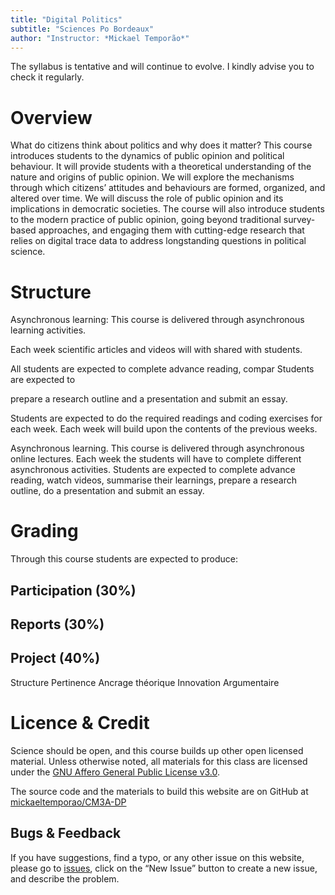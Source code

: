 ```yaml
---
title: "Digital Politics"
subtitle: "Sciences Po Bordeaux"
author: "Instructor: *Mickael Temporão*"
---
```


The syllabus is tentative and will continue to evolve. I kindly advise you to check it regularly.

# Overview

What do citizens think about politics and why does it matter? This course introduces students to the dynamics of public opinion and political behaviour. It will provide students with a theoretical understanding of the nature and origins of public opinion. We will explore the mechanisms through which citizens’ attitudes and behaviours are formed, organized, and altered over time. We will discuss the role of public opinion and its implications in democratic societies. The course will also introduce students to the modern practice of public opinion, going beyond traditional survey-based approaches, and engaging them with cutting-edge research that relies on digital trace data to address longstanding questions in political science.

# Structure

Asynchronous learning: This course is delivered through asynchronous learning activities.

Each week scientific articles and videos will with shared with students.

All students are expected to complete advance reading, compar
Students are expected to


prepare a research outline and a presentation and submit an essay.

Students are expected to do the required readings and coding exercises for each week.
Each week will build upon the contents of the previous weeks.

Asynchronous learning.
This course is delivered through asynchronous online lectures.
Each week the students will have to complete different asynchronous activities.
Students are expected to complete advance reading, watch videos, summarise their learnings, prepare a research outline, do a presentation and submit an essay.

# Grading


Through this course students are expected to produce:
\begin{itemize}

Outline
    \item A 500 word problem statement / rationale / research question.
Presentation
    \item A 5 minute video presentation.
Paper
    \item An 3000 words essay.

\end{itemize}

## Participation (30%)
## Reports (30%)

## Project (40%)

Structure
Pertinence
Ancrage théorique
Innovation
Argumentaire


# Licence & Credit

Science should be open, and this course builds up other open licensed material. Unless otherwise noted, all materials for this class are licensed under the [GNU Affero General Public License v3.0](https://spdx.org/licenses/AGPL-3.0-or-later.html).

The source code and the materials to build this website are on GitHub at [mickaeltemporao/CM3A-DP](https://github.com/mickaeltemporao/CM3A-DP)

## Bugs & Feedback

If you have suggestions, find a typo, or any other issue on this website, please go to [issues](https://github.com/mickaeltemporao/CM3A-DP/issues), click on the "New Issue" button to create a new issue, and describe the problem.

